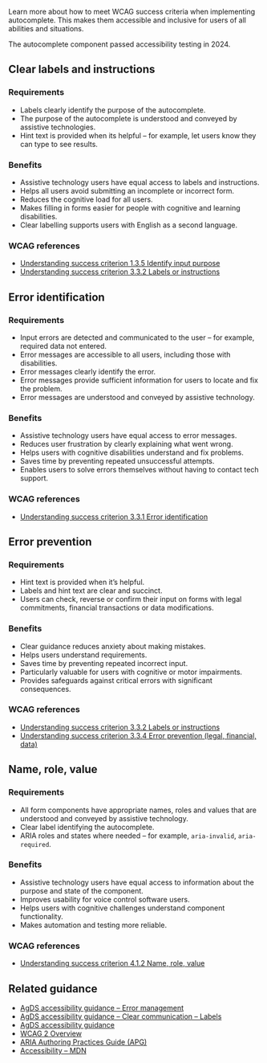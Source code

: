Learn more about how to meet WCAG success criteria when implementing autocomplete. This makes them accessible and inclusive for users of all abilities and situations.

The autocomplete component passed accessibility testing in 2024.

## Clear labels and instructions

### Requirements

- Labels clearly identify the purpose of the autocomplete.
- The purpose of the autocomplete is understood and conveyed by assistive technologies.
- Hint text is provided when its helpful – for example, let users know they can type to see results.

### Benefits

- Assistive technology users have equal access to labels and instructions.
- Helps all users avoid submitting an incomplete or incorrect form.
- Reduces the cognitive load for all users.
- Makes filling in forms easier for people with cognitive and learning disabilities.
- Clear labelling supports users with English as a second language.

### WCAG references

- [Understanding success criterion 1.3.5 Identify input purpose](https://www.w3.org/WAI/WCAG21/Understanding/identify-input-purpose.html)
- [Understanding success criterion 3.3.2 Labels or instructions](https://www.w3.org/WAI/WCAG21/Understanding/labels-or-instructions.html)

## Error identification

### Requirements

- Input errors are detected and communicated to the user – for example, required data not entered.
- Error messages are accessible to all users, including those with disabilities.
- Error messages clearly identify the error.
- Error messages provide sufficient information for users to locate and fix the problem.
- Error messages are understood and conveyed by assistive technology.

### Benefits

- Assistive technology users have equal access to error messages.
- Reduces user frustration by clearly explaining what went wrong.
- Helps users with cognitive disabilities understand and fix problems.
- Saves time by preventing repeated unsuccessful attempts.
- Enables users to solve errors themselves without having to contact tech support.

### WCAG references

- [Understanding success criterion 3.3.1 Error identification](https://www.w3.org/WAI/WCAG21/Understanding/error-identification.html)

## Error prevention

### Requirements

- Hint text is provided when it’s helpful.
- Labels and hint text are clear and succinct.
- Users can check, reverse or confirm their input on forms with legal commitments, financial transactions or data modifications.

### Benefits

- Clear guidance reduces anxiety about making mistakes.
- Helps users understand requirements.
- Saves time by preventing repeated incorrect input.
- Particularly valuable for users with cognitive or motor impairments.
- Provides safeguards against critical errors with significant consequences.

### WCAG references

- [Understanding success criterion 3.3.2 Labels or instructions](https://www.w3.org/WAI/WCAG21/Understanding/labels-or-instructions.html)
- [Understanding success criterion 3.3.4 Error prevention (legal, financial, data)](https://www.w3.org/WAI/WCAG21/Understanding/error-prevention-legal-financial-data.html)

## Name, role, value

### Requirements

- All form components have appropriate names, roles and values that are understood and conveyed by assistive technology.
- Clear label identifying the autocomplete.
- ARIA roles and states where needed – for example, `aria-invalid`, `aria-required`.

### Benefits

- Assistive technology users have equal access to information about the purpose and state of the component.
- Improves usability for voice control software users.
- Helps users with cognitive challenges understand component functionality.
- Makes automation and testing more reliable.

### WCAG references

- [Understanding success criterion 4.1.2 Name, role, value](https://www.w3.org/WAI/WCAG21/Understanding/name-role-value.html)

## Related guidance

- [AgDS accessibility guidance – Error management](/foundations/accessibility/error-management)
- [AgDS accessibility guidance – Clear communication – Labels](/foundations/accessibility/clear-communication#labels)
- [AgDS accessibility guidance](/foundations/accessibility)
- [WCAG 2 Overview](https://www.w3.org/WAI/standards-guidelines/wcag/)
- [ARIA Authoring Practices Guide (APG)](https://www.w3.org/WAI/ARIA/apg/)
- [Accessibility – MDN](https://developer.mozilla.org/en-US/docs/Web/Accessibility)
